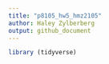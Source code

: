 ```yaml
---
title: "p8105_hw5_hmz2105"
author: Haley Zylberberg
output: github_document
---
```


```r
library (tidyverse)
```
